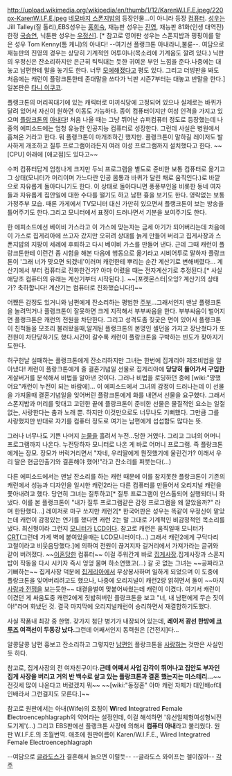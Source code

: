 http://upload.wikimedia.org/wikipedia/en/thumb/1/12/KarenW.I.F.E.jpeg/220px-KarenW.I.F.E.jpeg
[[네모바지 스폰지밥]]의 등장인물...이 아니라 등장 [[컴퓨터]]. [[성우]]는 Jill Talley(질 톨리),EBS성우는 [[홍희숙]], 재능판 성우는 [[진영]], 재능판 81화(인생 대역전) 한정 [[국승연]], 닉툰판 성우는 [[우정신]]]. [* 참고로 영어판 성우는 스폰지밥과 핑핑이를 맡은 성우 Tom Kenny(톰 케니)의 아내다! --여기선 플랭크톤 아내라니,불륜--. 여담으로 재능판의 진영의 경우는 상당히 기계적인 어투이나(목소리에 기계음도 깔려 있다.) 닉판의 우정신은 잔소리하지만 은근히 틱틱대는 듯한 귀여운 부인 느낌을 준다.나중에는 대놓고 남편한테 말을 놓기도 한다. 너무 [[모에]]해졌다고 평도 있다. 그리고 더빙판을 봐도 처음에는 캐런이 플랑크톤한테 존대말을 쓰다가 닉판 시즌7부터는 대놓고 반말을 한다.] 일본판은 [[타니 이쿠코]].

플랭크톤의 머리꼭대기에 있는 캐릭터로 미끼식당에 고정되어 있으나 실제로는 바퀴가 달려 있어서 자신이 원하면 이동도 가능하다. 종이 컴퓨터이지만 여성 인격을 가지고 있으며 [[플랑크톤]]의 [[아내]]다! 처음 나올 때는 그냥 뛰어난 슈퍼컴퓨터 정도로 등장했는데 나중의 에피소드에는 엄청 유능한 인공지능 컴퓨터로 성장한다. 그런데 사실은 병원에서 훔쳐온 거라고 한다. 뭐 플랭크톤이 마개조하긴 했지만. 플랭크톤이 말하길 레이저도 발사하게 개조하고 질투 프로그램이라든지 여러 이성 프로그램까지 설치했다고 한다. ~~[CPU] 아래에 [애교점]도 있다고~~
  
수퍼 컴퓨터답게 엄청나게 크지만 두뇌 프로그램을 별도로 준비한 보통 컴퓨터로 옮기고 그 상태(모니터가 머리이며 가느다란 인공 몸통과 바퀴가 달린 채로 움직인다.)로 바깥으로 자유롭게 돌아다니기도 한다. 이 상태로 돌아다니면 퐁퐁부인을 비롯한 동네 여자들과 자유롭게 집안일에 대한 수다를 떨기도 하고 남편 흉을 보기도 한다. 영락없는 보통 가정주부 모습. 때론 가게에서 TV모니터 대신 가만히 있으면서 플랭크톤이 보는 방송을 틀어주기도 한다.그리고 모니터에서 표정이 드러나면서 기분을 보여주기도 한다.

한 에피소드에선 베이비 가스라고 이 가스에 맞는자는 금세 아기가 되어버리는데 처음에 이 가스로 집게리아에 쓰고자 갔지만 오히려 상대를 늙게 만들어 버리고 집게사장과 스폰지밥의 지팡이 세례에 후퇴하고 다시 베이비 가스를 만들어 낸다. 근데 그때 캐런이 플랑크톤한테 이런건 좀 시험을 해본 다음에 행동으로 옮기라고 시비어투로 말하자 플랑크톤이 '그래 너가 맞으면 되겠네'이러며 캐런한테 뿌리는 순간 계산기로 변해버렸다... 계산기에서 부터 컴퓨터로 진화한건가? 아마 어렸을 때는 전자계산기로 추정된다.[* 사실 애당초 컴퓨터의 유래는 계산기부터 시작된다.].  ~~[포켓몬스터|오잉? 계산기의 상태가? 축하합니다! 계산기는 컴퓨터로 진화했습니다!]~~

어쨌든 감정도 있거니와 남편에게 잔소리하는 평범한 [[주부]]...그래서인지 맨날 플랭크톤을 놀려먹거나 플랭크톤이 잘못하면 크게 지적해서 부부싸움을 한다. 부부싸움이 벌어지면 플랭크톤은 캐런의 전원을 차단한다. 그리고 성격도좀 짖궂은 면이 있어서 플랭크톤이 친척들을 모조리 불러왔을때,알게된 플랭크톤의 본명인 셸던을 가지고 장난쳤다가 또 전원이 차단당하기도 했다.시간이 갈수록 캐런이 플랑크톤을 구박하는 빈도가 잦아지기도한다.

허구헌날 실패하는 플랭크톤에게 잔소리하지만 그녀는 한번에 집게리아 제조비법을 알아냈다! 캐런이 플랑크톤에게 줄 결혼기념일 선물로 집게리아에 '''당당히 들어가서 구입한''' 게살버거를 분석해서 비법을 알아낸 것이다. 그러나 비법을 로딩하던 중에 [wiki:"망했어요"캐런이 누전이 되는 바람에]... 이 에피소드에서 그녀의 감정이 드러나는데 이 선물을 가져올때 결혼기념일을 잊어버린 플랑크톤에게 화를 내면서 선물을 요구했다. 그래서 스폰지밥과 머리를 맞대고 고민한 끝에 플랑크톤이 준비한 선물은 물질적인 요소는 일절 없는, 사랑한다는 춤과 노래 뿐. 하지만 이것만으로도 너무나도 기뻐했다. 그만큼 그를 사랑했지만 반대로 자기를 컴퓨터 정도로 여기는 남편에게 섭섭함도 많다는 뜻.

그러나 너무나도 기쁜 나머지 [[눈물]]을 흘려서 누전...당한 거였다. 그리고 그녀의 어머니 프로그램까지 나온다. 누전당하자 모니터로 나온 게 바로 어머니 프로그램. 즉 플랑크톤에게는 장모. 장모가 버럭거리면서 "자네, 우리딸에게 뭔짓했기에 울린건가? 이래서 우리 딸은 현금인출기와 결혼해야 했어!"라고 잔소리를 퍼붓는다(...)

다른 에피소드에서는 맨날 잔소리를 하는 캐런 때문에 이를 참지못한 플랑크톤이 기존의 캐런에서 성능과 디자인을 일시한 캐런2라는 다른 컴퓨터를 만들어서 오리지널 캐런을 쫓아내려고 했다. 당연히 그녀는 질투하고[* 질투 프로그램이 인스톨되어 실행되더니 화냈다. 이를 본 플랭크톤이 "내가 질투 프로그램같은 감정 프로그램을 왜 깔았을까?" 라며 한탄했다...] 레이저로 마구 쏘지만 캐런2[* 한국어판은 성우는 똑같이 우정신이 맡았는데 캐런이 감정있는 연기를 했다면 캐런 2는 말 그대로 기계적인 비감정적인 목소리를 냈다. 최신형이라 그런지 [[모니터]]가 [[LCD]]이다. 참고로 캐런은 움직일때 모니터가 [[CRT]](그런데 가게 벽에 붙여있을때는 LCD모니터이다...) 그래서 캐런2에게 구닥다리 고철이라고 비웃음당했다.]에 의하여 전원이 끊겨지자 길거리에서 가져가라는 글귀와 같이 버려졌다. ~~[[이혼]]당한 컴퓨터~~ 이걸 주워간게 바로 [[집게사장]].집게사장과 스폰지밥이 작동을 다시 시키자 즉시 엉엉 울며 하소연했고(...) 갈 곳 없는 그녀는 ~~공짜라고 기뻐하는~~ 집게사장 덕분에 [[집게리아]]에서 무상봉사하며 일하게 되었으며 이 도중에 플랑크톤을 잊어버리려고도 했으나, 나중에 오리지널이 캐런2랑 얽히면서 둘이 ~~마치[[사랑과 전쟁]]을 보는듯한~~ 대결을벌여 맞붙어싸웠는데 캐런이 이겼다. 여기서 캐런이 이겼던 게 싸움도중 캐런2에게 짓밟혀버린 플랑크톤을 보고 "너, 내 남편에게 무슨 짓이야!"라며 화냈던 것. 결국 마지막에 오리지널캐런이 승리하면서 재결합하기도했다.

사실 작품내 최강 중 한명. 갖가지 첨단 병기가 내장되어 있는데, '''레이저 광선 한방에 [[크루즈]] 여객선이 두동강 났다.'''그런데 어째서인지 동력원은 [건전지]다...

알콩달콩 남편 흉보고 잔소리하고 그렇지만 [[남편]]인 플랑크톤을 [[사랑]]하는 것만은 사실인 듯 하다.

참고로, 집게사장의 전 여자친구이다.'''근데 어째서 사업 감각이 뛰어나고 집안도 부자인 집게 사장을 버리고 거의 반 백수로 살고 있는 플랑크톤과 결혼 했는지는 미스테리...'''~~전깃세 많이 나온다고 버렸겠지 뭐~~ ~~[wiki:"동정혼" 아마 캐런 자체가 대인배of대인배라서 그런걸지도 모른다.]~~

참고로 원판에서는 아내(Wife)의 호칭이 '''W'''ired '''I'''ntegratred '''F'''emale '''E'''lectroencephlagraph의 약어라는 설정인데, 이걸 해석하면 '유선일체형여성형뇌전도기계'(...) 그리고 EBS판에선 플랭크톤 사장에 의해서  '''컴퓨터 아내'''라고 불리웠다. 원판 W.I.F.E.의 초월번역. 애초에 원판이름이 Karen/W.I.F.E., Wired Integratred Female Electroencephlagraph

--여담으로 [[글라도스]]가 결혼해서 늙으면 이럴듯-- --글라도스 와이프는 첼이잖아--
[[각주]]
